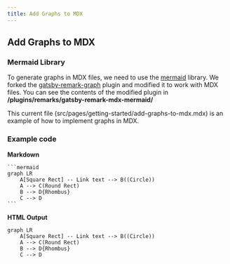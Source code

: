 ```yaml
---
title: Add Graphs to MDX
---
```


## Add Graphs to MDX

### Mermaid Library

To generate graphs in MDX files, we need to use the [mermaid](https://mermaidjs.github.io/) library.
We forked the [gatsby-remark-graph](https://github.com/konsumer/gatsby-remark-graph) plugin and modified it to work with MDX files.
You can see the contents of the modified plugin in **/plugins/remarks/gatsby-remark-mdx-mermaid/**

This current file (src/pages/getting-started/add-graphs-to-mdx.mdx) is an example of how to implement graphs in MDX.

### Example code

**Markdown**

````
```mermaid
graph LR
    A[Square Rect] -- Link text --> B((Circle))
    A --> C(Round Rect)
    B --> D{Rhombus}
    C --> D
```
````

**HTML Output**

```mermaid
graph LR
    A[Square Rect] -- Link text --> B((Circle))
    A --> C(Round Rect)
    B --> D{Rhombus}
    C --> D
```
